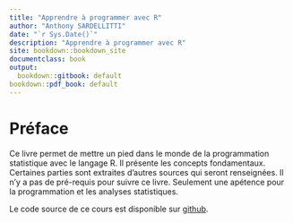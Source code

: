 ```yaml
---
title: "Apprendre à programmer avec R"
author: "Anthony SARDELLITTI"
date: "`r Sys.Date()`"
description: "Apprendre à programmer avec R"
site: bookdown::bookdown_site
documentclass: book
output:
  bookdown::gitbook: default
bookdown::pdf_book: default
---
```


# Préface

Ce livre permet de mettre un pied dans le monde de la programmation statistique avec le langage R. Il présente les concepts fondamentaux. Certaines parties sont extraites d'autres sources qui seront renseignées. Il n'y a pas de pré-requis pour suivre ce livre. Seulement une apétence pour la programmation et les analyses statistiques.

Le code source de ce cours est disponible sur [ github](https://github.com/asardell/programmation-r).